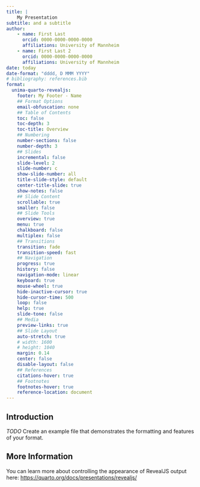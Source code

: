 ```yaml
---
title: |
    My Presentation
subtitle: and a subtitle
author:
    - name: First Last
      orcid: 0000-0000-0000-0000
      affiliations: University of Mannheim
    - name: First Last 2
      orcid: 0000-0000-0000-0000
      affiliations: University of Mannheim
date: today
date-format: "dddd, D MMM YYYY"
# bibliography: references.bib
format:
  unima-quarto-revealjs:
    footer: My Footer - Name
    ## Format Options
    email-obfuscation: none
    ## Table of Contents
    toc: false
    toc-depth: 3
    toc-title: Overview
    ## Numbering
    number-sections: false
    number-depth: 3
    ## Slides
    incremental: false
    slide-level: 2
    slide-number: c
    show-slide-number: all
    title-slide-style: default
    center-title-slide: true
    show-notes: false
    ## Slide Content
    scrollable: true
    smaller: false
    ## Slide Tools
    overview: true
    menu: true
    chalkboard: false
    multiplex: false
    ## Transitions
    transition: fade
    transition-speed: fast
    ## Navigation
    progress: true
    history: false
    navigation-mode: linear
    keyboard: true
    mouse-wheel: true
    hide-inactive-cursor: true
    hide-cursor-time: 500
    loop: false
    help: true
    slide-tone: false
    ## Media
    preview-links: true
    ## Slide Layout
    auto-stretch: true
    # width: 1600
    # height: 1040
    margin: 0.14
    center: false
    disable-layout: false
    ## References
    citations-hover: true
    ## Footnotes
    footnotes-hover: true
    reference-location: document
---
```


## Introduction

*TODO* Create an example file that demonstrates the formatting and features of your format.

## More Information

You can learn more about controlling the appearance of RevealJS output here: <https://quarto.org/docs/presentations/revealjs/>

